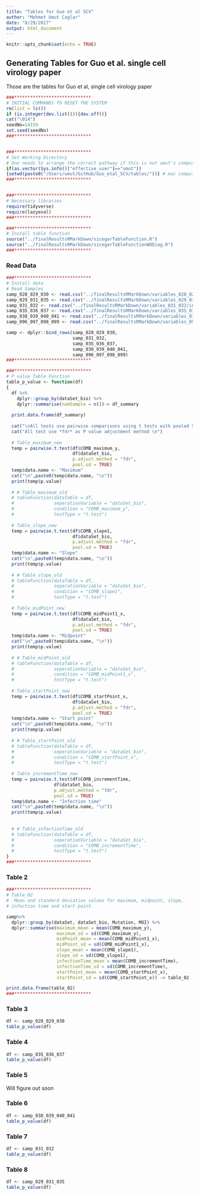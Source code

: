 ```yaml
---
title: "Tables for Guo et al SCV"
author: "Mehmet Umut Caglar"
date: "8/29/2017"
output: html_document
---
```


```r
knitr::opts_chunk$set(echo = TRUE)
```

## Generating Tables for Guo et al. single cell virology paper

Those are the tables for Guo et al, single cell virology paper

```r
###*****************************
# INITIAL COMMANDS TO RESET THE SYSTEM
rm(list = ls())
if (is.integer(dev.list())){dev.off()}
cat("\014")
seedNo=14159
set.seed(seedNo)
###*****************************


###*****************************
# Set Working Directory
# One needs to arrange the correct pathway if this is not umut's computer ;)
if(as.vector(Sys.info()["effective_user"]=="umut"))
{setwd(paste0("/Users/umut/GitHub/Guo_etal_SCV/tables/"))} # mac computer
###*****************************


###*****************************
# Necessary libraries
require(tidyverse)
require(lazyeval)
###*****************************

###*****************************
# Install table function
source("../finalResultsRMarkDown/sicegarTableFunction.R")
source("../finalResultsRMarkDown/sicegarTableFunctionWODiag.R")
###*****************************
```


### Read Data
```r
###*****************************
# Install data
# Read Samples
samp_028_029_030 <- read.csv("../finalResultsRMarkDown/variables_028_029_030/inf_infLys_028_029_030.csv")
samp_029_031_035 <- read.csv("../finalResultsRMarkDown/variables_029_031_035/inf_infLys_029_031_035.csv")
samp_031_032 <- read.csv("../finalResultsRMarkDown/variables_031_032/inf_infLys_031_032.csv")
samp_035_036_037 <- read.csv("../finalResultsRMarkDown/variables_035_036_037/inf_infLys_035_036_037.csv")
samp_038_039_040_041 <- read.csv("../finalResultsRMarkDown/variables_038_039_040_041/inf_infLys_038_039_040_041.csv")
samp_096_097_098_099 <- read.csv("../finalResultsRMarkDown/variables_096_097_098_099/inf_infLys_096_097_098_099.csv")

samp <- dplyr::bind_rows(samp_028_029_030, 
                         samp_031_032, 
                         samp_035_036_037, 
                         samp_038_039_040_041, 
                         samp_096_097_098_099)
###*****************************
```


```r
###*****************************
# P value Table Function
table_p_value <- function(df)
{
  df %>%
    dplyr::group_by(dataSet_bio) %>%
    dplyr::summarise(numSample = n())-> df_summary
  
  print.data.frame(df_summary)
  
  cat("\nAll tests use pairwise comparisons using t tests with pooled SD \n")
  cat("All test use *fdr* as P value adjustment method \n")
  
  # Table_maximum_new
  temp = pairwise.t.test(df$COMB_maximum_y, 
                         df$dataSet_bio, 
                         p.adjust.method = "fdr", 
                         pool.sd = TRUE)
  temp$data.name <- "Maximum"
  cat("\n",paste0(temp$data.name, "\n"))
  print(temp$p.value)
  
  # # Table_maximum_old
  # tableFunction(dataTable = df, 
  #               seperationVariable = "dataSet_bio", 
  #               condition = "COMB_maximum_y", 
  #               testType = "t.test")
  
  # Table_slope_new
  temp = pairwise.t.test(df$COMB_slope1, 
                         df$dataSet_bio, 
                         p.adjust.method = "fdr", 
                         pool.sd = TRUE)
  temp$data.name <- "Slope"
  cat("\n",paste0(temp$data.name, "\n"))
  print(temp$p.value)
  
  # # Table_slope_old
  # tableFunction(dataTable = df, 
  #               seperationVariable = "dataSet_bio", 
  #               condition = "COMB_slope1", 
  #               testType = "t.test")
  
  # Table_midPoint_new
  temp = pairwise.t.test(df$COMB_midPoint1_x, 
                         df$dataSet_bio, 
                         p.adjust.method = "fdr", 
                         pool.sd = TRUE)
  temp$data.name <- "Midpoint"
  cat("\n",paste0(temp$data.name, "\n"))
  print(temp$p.value)
  
  # # Table_midPoint_old
  # tableFunction(dataTable = df, 
  #               seperationVariable = "dataSet_bio", 
  #               condition = "COMB_midPoint1_x", 
  #               testType = "t.test")
  
  # Table_startPoint_new
  temp = pairwise.t.test(df$COMB_startPoint_x, 
                         df$dataSet_bio, 
                         p.adjust.method = "fdr", 
                         pool.sd = TRUE)
  temp$data.name <- "Start point"
  cat("\n",paste0(temp$data.name, "\n"))
  print(temp$p.value)
  
  # # Table_startPoint_old
  # tableFunction(dataTable = df, 
  #               seperationVariable = "dataSet_bio", 
  #               condition = "COMB_startPoint_x", 
  #               testType = "t.test")
  
  # Table_incrementTime_new
  temp = pairwise.t.test(df$COMB_incrementTime, 
                  df$dataSet_bio, 
                  p.adjust.method = "fdr", 
                  pool.sd = TRUE)
  temp$data.name <- "Infection time"
  cat("\n",paste0(temp$data.name, "\n"))
  print(temp$p.value)
  
  
  # # Table_infectionTime_old
  # tableFunction(dataTable = df, 
  #               seperationVariable = "dataSet_bio", 
  #               condition = "COMB_incrementTime", 
  #               testType = "t.test")
}
###*****************************

```

### Table 2
```r
###*****************************
# Table_02
#  Mean and standard deviation values for maximum, midpoint, slope, 
# infection time and start point.

samp%>%
  dplyr::group_by(dataSet, dataSet_bio, Mutation, MOI) %>%
  dplyr::summarise(maximum_mean = mean(COMB_maximum_y),
                   maximum_sd = sd(COMB_maximum_y),
                   midPoint_mean = mean(COMB_midPoint1_x),
                   midPoint_sd = sd(COMB_midPoint1_x),
                   slope_mean = mean(COMB_slope1),
                   slope_sd = sd(COMB_slope1),
                   infectionTime_mean = mean(COMB_incrementTime),
                   infectionTime_sd = sd(COMB_incrementTime),
                   startPoint_mean = mean(COMB_startPoint_x),
                   startPoint_sd = sd(COMB_startPoint_x)) -> table_02

print.data.frame(table_02)
###*****************************
```

### Table 3
```r
df <- samp_028_029_030
table_p_value(df)
```

### Table 4
```r
df <- samp_035_036_037
table_p_value(df)
```

### Table 5
Will figure out soon 

### Table 6
```r
df <- samp_038_039_040_041
table_p_value(df)
```

### Table 7
```r
df <- samp_031_032
table_p_value(df)
```

### Table 8
```r
df <- samp_029_031_035
table_p_value(df)
```
